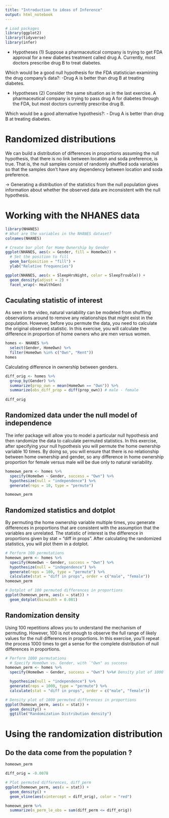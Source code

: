 ```yaml
---
title: "Introduction to ideas of Inference"
output: html_notebook
---
```


```r
# Load packages
library(ggplot2)
library(tidyverse)
library(infer)
```


- Hypotheses (1)
Suppose a pharmaceutical company is trying to get FDA approval for a new diabetes treatment called drug A. Currently, most doctors prescribe drug B to treat diabetes.

Which would be a good null hypothesis for the FDA statistician examining the drug company's data?:
-Drug A is better than drug B at treating diabetes.


- Hypotheses (2)
Consider the same situation as in the last exercise. A pharmaceutical company is trying to pass drug A for diabetes through the FDA, but most doctors currently prescribe drug B.

Which would be a good alternative hypothesis?:
- Drug A is better than drug B at treating diabetes.


# Randomized distributions

We can build a distribution of differences in proportions assuming the null hypothesis, that there is no link between location and soda preference, is true. That is, the null samples consist of randomly shuffled soda variables so that the samples don't have any dependency between location and soda preference.

 -> Generating a distribution of the statistics from the null population gives information about whether the observed data are inconsistent with the null hypothesis.



# Working with the NHANES data


```r
library(NHANES)
# What are the variables in the NHANES dataset?
colnames(NHANES)
```


```r
# Create bar plot for Home Ownership by Gender
ggplot(NHANES, aes(x = Gender, fill = HomeOwn)) + 
  # Set the position to fill
  geom_bar(position = "fill") +
  ylab("Relative frequencies")
```


```r
ggplot(NHANES, aes(x = SleepHrsNight, color = SleepTrouble)) + 
  geom_density(adjust = 2) + 
  facet_wrap(~ HealthGen)
```

## Caculating statistic of interest

As seen in the video, natural variability can be modeled from shuffling observations around to remove any relationships that might exist in the population. However, before you permute the data, you need to calculate the original observed statistic. In this exercise, you will calculate the difference in proportion of home owners who are men versus women.

```r
homes <- NHANES %>%
  select(Gender, HomeOwn) %>%
  filter(HomeOwn %in% c("Own", "Rent"))
homes
```

Calculating difference in ownership between genders.
```r
diff_orig <- homes %>%   
  group_by(Gender) %>%
  summarize(prop_own = mean(HomeOwn == "Own")) %>%
  summarize(obs_diff_prop = diff(prop_own)) # male - female
  
diff_orig
```


## Randomized data under the null model of independence

The infer package will allow you to model a particular null hypothesis and then randomize the data to calculate permuted statistics. In this exercise, after specifying your null hypothesis you will permute the home ownership variable 10 times. By doing so, you will ensure that there is no relationship between home ownership and gender, so any difference in home ownership proportion for female versus male will be due only to natural variability.

```r
homeown_perm <- homes %>%
  specify(HomeOwn ~ Gender, success = "Own") %>%
  hypothesize(null = "independence") %>% 
  generate(reps = 10, type = "permute") 

homeown_perm
```

## Randomized statistics and dotplot
By permuting the home ownership variable multiple times, you generate differences in proportions that are consistent with the assumption that the variables are unrelated. The statistic of interest is the difference in proportions given by stat = "diff in props". After calculating the randomized statistics, you will plot them in a dotplot.

```r
# Perform 100 permutations
homeown_perm <- homes %>%
  specify(HomeOwn ~ Gender, success = "Own") %>%
  hypothesize(null = "independence") %>% 
  generate(reps = 100, type = "permute") %>% 
  calculate(stat = "diff in props", order = c("male", "female"))
homeown_perm
```

```r
# Dotplot of 100 permuted differences in proportions
ggplot(homeown_perm, aes(x = stat)) + 
  geom_dotplot(binwidth = 0.001)
```

## Randomization density

Using 100 repetitions allows you to understand the mechanism of permuting. However, 100 is not enough to observe the full range of likely values for the null differences in proportions. In this exercise, you'll repeat the process 1000 times to get a sense for the complete distribution of null differences in proportions.

```r
# Perform 1000 permutations
  # Specify HomeOwn vs. Gender, with `"Own" as success
homeown_perm <- homes %>%
  specify(HomeOwn ~ Gender, success = "Own") %>%# Density plot of 1000 permuted differences in proportions

  hypothesize(null = "independence") %>% 
  generate(reps = 1000, type = "permute") %>% 
  calculate(stat = "diff in props", order = c("male", "female"))

# Density plot of 1000 permuted differences in proportions
ggplot(homeown_perm, aes(x = stat)) + 
  geom_density() + 
  ggtitle("Randomization Distribution density")
```

# Using the randomization distribution 

## Do the data come from the population ?

```r
homeown_perm
```


```r
diff_orig = -0.0078

# Plot permuted differences, diff_perm
ggplot(homeown_perm, aes(x = stat)) +
  geom_density() +
  geom_vline(aes(xintercept = diff_orig), color = "red")

homeown_perm %>%
  summarize(n_perm_le_obs = sum(diff_perm <= diff_orig))
```


